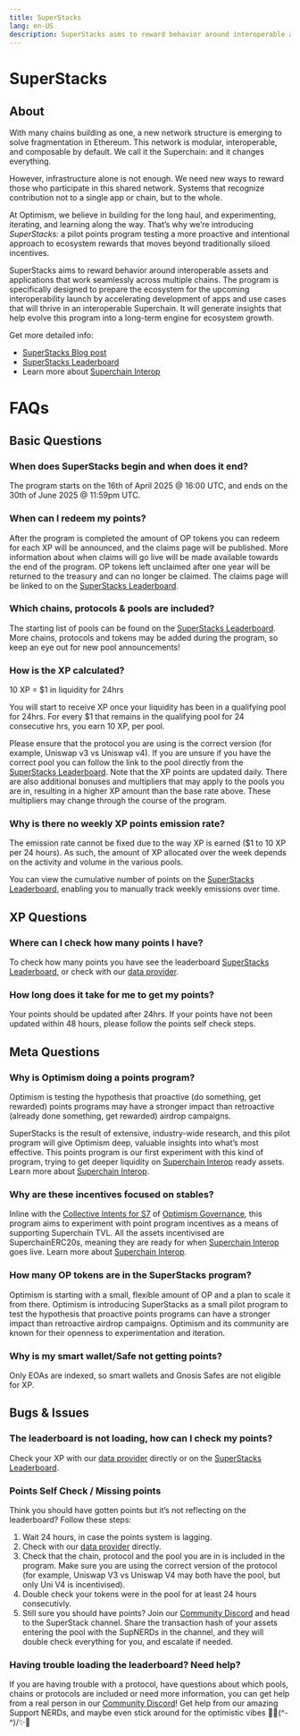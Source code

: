 ```yaml
---
title: SuperStacks 
lang: en-US
description: SuperStacks aims to reward behavior around interoperable assets and applications that work seamlessly across multiple chains. The program is specifically designed to prepare the ecosystem for the upcoming interoperability launch by accelerating development of apps and use cases that will thrive in an interoperable Superchain.
---
```


# SuperStacks 

## About

With many chains building as one, a new network structure is emerging to solve fragmentation in Ethereum. This network is modular, interoperable, and composable by default. We call it the Superchain: and it changes everything.

However, infrastructure alone is not enough. We need new ways to reward those who participate in this shared network. Systems that recognize contribution not to a single app or chain, but to the whole.

At Optimism, we believe in building for the long haul, and experimenting, iterating, and learning along the way. That’s why we’re introducing *SuperStacks:* a pilot points program testing a more proactive and intentional approach to ecosystem rewards that moves beyond traditionally siloed incentives. 

SuperStacks aims to reward behavior around interoperable assets and applications that work seamlessly across multiple chains. The program is specifically designed to prepare the ecosystem for the upcoming interoperability launch by accelerating development of apps and use cases that will thrive in an interoperable Superchain. It will generate insights that help evolve this program into a long-term engine for ecosystem growth.

Get more detailed info:
* [SuperStacks Blog post](https://optimism.mirror.xyz/VcgOzzYe4iQ_Ouh5cs9AWPuStZn8xQEH2PvUw8JkFYk)
* [SuperStacks Leaderboard](https://app.optimism.io/superstacks)
* Learn more about [Superchain Interop](https://docs.optimism.io/interop/explainer)

# FAQs

## Basic Questions

### When does SuperStacks begin and when does it end?

The program starts on the 16th of April 2025 @ 16:00 UTC, and ends on the 30th of June 2025 @ 11:59pm UTC. 

### When can I redeem my points?

After the program is completed the amount of OP tokens you can redeem for each XP will be announced, and the claims page will be published. More information about when claims will go live will be made available towards the end of the program. 
OP tokens left unclaimed after one year will be returned to the treasury and can no longer be claimed. The claims page will be linked to on the [SuperStacks Leaderboard](https://app.optimism.io/superstacks). 

### Which chains, protocols & pools are included?

The starting list of pools can be found on the [SuperStacks Leaderboard](https://app.optimism.io/superstacks). More chains, protocols and tokens may be added during the program, so keep an eye out for new pool announcements! 

### How is the XP calculated?

10 XP = $1 in liquidity for 24hrs

You will start to receive XP once your liquidity has been in a qualifying pool for 24hrs. For every $1 that remains in the qualifying pool for 24 consecutive hrs, you earn 10 XP, per pool.

Please ensure that the protocol you are using is the correct version (for example, Uniswap v3 vs Uniswap v4). If you are unsure if you have the correct pool you can follow the link to the pool directly from the [SuperStacks Leaderboard](https://app.optimism.io/superstacks). 
Note that the XP points are updated daily. There are also additional bonuses and multipliers that may apply to the pools you are in, resulting in a higher XP amount than the base rate above. These multipliers may change through the course of the program. 

### Why is there no weekly XP points emission rate? 

The emission rate cannot be fixed due to the way XP is earned ($1 to 10 XP per 24 hours). As such, the amount of XP allocated over the week depends on the activity and volume in the various pools. 

You can view the cumulative number of points on the [SuperStacks Leaderboard](https://app.optimism.io/superstacks), enabling you to manually track weekly emissions over time.

## XP Questions

### Where can I check how many points I have?

To check how many points you have see the leaderboard [SuperStacks Leaderboard](https://app.optimism.io/superstacks), or check with our [data provider](https://www.obl.dev).

### How long does it take for me to get my points?

Your points should be updated after 24hrs. If your points have not been updated within 48 hours, please follow the points self check steps. 

## Meta Questions

### Why is Optimism doing a points program?

Optimism is testing the hypothesis that proactive (do something, get rewarded) points programs may have a stronger impact than retroactive (already done something, get rewarded) airdrop campaigns. 

SuperStacks is the result of extensive, industry-wide research, and this pilot program will give Optimism deep, valuable insights into what’s most effective. This points program is our first experiment with this kind of program, trying to get deeper liquidity on [Superchain Interop](https://docs.optimism.io/interop/explainer) ready assets. Learn more about [Superchain Interop](https://docs.optimism.io/interop/explainer). 

### Why are these incentives focused on stables?

Inline with the [Collective Intents for S7](https://gov.optimism.io/t/season-7-intent/9292) of [Optimism Governance](https://community.optimism.io/welcome/welcome-overview), this program aims to experiment with point program incentives as a means of supporting Superchain TVL. All the assets incentivised are SuperchainERC20s, meaning they are ready for when [Superchain Interop](https://docs.optimism.io/interop/explainer) goes live. Learn more about [Superchain Interop](https://docs.optimism.io/interop/explainer).

### How many OP tokens are in the SuperStacks program?

Optimism is starting with a small, flexible amount of OP and a plan to scale it from there.
Optimism is introducing SuperStacks as a small pilot program to test the hypothesis that proactive points programs can have a stronger impact than retroactive airdrop campaigns. Optimism and its community are known for their openness to experimentation and iteration.

### Why is my smart wallet/Safe not getting points?

Only EOAs are indexed, so smart wallets and Gnosis Safes are not eligible for XP. 

## Bugs & Issues

### The leaderboard is not loading, how can I check my points?

Check your XP with our [data provider](https://www.obl.dev) directly or on the [SuperStacks Leaderboard](https://app.optimism.io/superstacks).

### Points Self Check / Missing points

Think you should have gotten points but it’s not reflecting on the leaderboard? Follow these steps:
1. Wait 24 hours, in case the points system is lagging.
2. Check with our [data provider](https://www.obl.dev) directly. 
3. Check that the chain, protocol and the pool you are in is included in the program. Make sure you are using the correct version of the protocol (for example, Uniswap V3 vs Uniswap V4 may both have the pool, but only Uni V4 is incentivised).
4. Double check your tokens were in the pool for at least 24 hours consecutivly.
5. Still sure you should have points? Join our [Community Discord](https://discord.gg/optimism) and head to the SuperStack channel. Share the transaction hash of your assets entering the pool with the SupNERDs in the channel, and they will double check everything for you, and escalate if needed. 

### Having trouble loading the leaderboard? Need help?

If you are having trouble with a protocol, have questions about which pools, chains or protocols are included or need more information, you can get help from a real person in our [Community Discord](https://discord.gg/optimism)! Get help from our amazing Support NERDs, and maybe even stick around for the optimistic vibes 🔴✨\(^-^)/✨🔴

